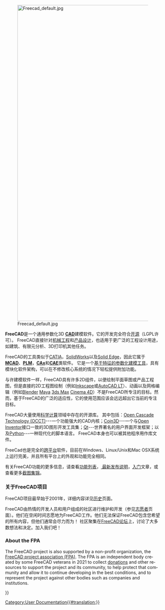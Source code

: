 <languages/>
{{Docnav/zh
|[[Online Help Startpage/zh|在线帮助首页]]
|[[Feature list/zh|特征列表]]
}}

[[Image:Freecad default.jpg|1024px|center]] 

<div class="mw-translate-fuzzy">
'''FreeCAD'''是一个通用参数化3D [http://en.wikipedia.org/wiki/CAD '''CAD''']建模软件。它的开发完全符合[http://en.wikipedia.org/wiki/Open_source 开源]（LGPL许可）。 FreeCAD直接针对[http://en.wikipedia.org/wiki/Mechanical_engineering 机械工程]和[http://en.wikipedia.org/wiki/Product_design 产品设计]，也适用于更广泛的工程设计用途，如建筑、有限元分析、3D打印机其他任务。
</div>

<div class="mw-translate-fuzzy">
FreeCAD的工具类似于[http://en.wikipedia.org/wiki/Catia CATIA]，[http://en.wikipedia.org/wiki/Solidworks SolidWorks]以及[http://en.wikipedia.org/wiki/Solid_Edge Solid Edge]，因此它属于[http://en.wikipedia.org/wiki/CAD '''MCAD''']、[http://en.wikipedia.org/wiki/Product_Lifecycle_Management '''PLM''']，[http://en.wikipedia.org/wiki/CAx '''CAx''']和[http://en.wikipedia.org/wiki/Computer-aided_engineering '''CAE''']类软件。 它是一个[http://en.wikipedia.org/wiki/Parametric_feature_based_modeler 基于特征的参数化建模工具]，具有模块化软件架构，可以在不修改核心系统的情况下轻松提供附加功能。
</div>

<div class="mw-translate-fuzzy">
与许建模软件一样，FreeCAD具有许多2D组件，以便绘制平面草图或产品工程图，但是直接的2D工程图绘制（例如[https://inkscape.org/ Inkscape]或[http://en.wikipedia.org/wiki/AutoCAD#AutoCAD_LT AutoCAD LT]）、动画以及网格编辑（例如[https://www.blender.org/ Blender] [http://en.wikipedia.org/wiki/Maya_(software) Maya] [http://en.wikipedia.org/wiki/3ds_Max 3ds Max] [http://en.wikipedia.org/wiki/CINEMA_4D Cinema 4D]）不是FreeCAD所专注的目标。然而，基于FreeCAD的广泛的适应性，它的使用范围应该会远远超出它当前的专注目标。
</div>

<div class="mw-translate-fuzzy">
FreeCAD大量使用[http://en.wikipedia.org/wiki/Scientific_Computation 科学计算]领域中存在的开源库。 其中包括：[http://OpenCascade.org Open Cascade Technology (OCCT)]---一个功能强大的CAD内核；[https://github.com/coin3d/coin/wiki Coin3D]---一个与[http://en.wikipedia.org/wiki/Open_Inventor Open Inventor]接口一致的3D图形开发工具集；[http://www.qtsoftware.com/ Qt]---世界著名的用户界面开发框架；以及[http://www.python.org Python]---一种现代化的脚本语言。 FreeCAD本身也可以被其他程序用作库文件。
</div>

<div class="mw-translate-fuzzy">
FreeCad也是完全的[http://en.wikipedia.org/wiki/cross-platform 跨平台]软件，目前在Windows、Linux/Unix和Mac OSX系统上运行完美，并且所有平台上的外观和功能完全相同。
</div>

<div class="mw-translate-fuzzy">
有关FreeCAD功能的更多信息，请查看[[Feature list|功能列表]]，[[Feature_list/zh| 最新发布说明]]，[[Getting started|入门]]文章，或查看更多[[screenshots|截图集锦]]。
</div>

<span id="About_the_FreeCAD_project"></span>
===关于FreeCAD项目===

FreeCAD项目最早始于2001年，详细内容详见[[history|历史]]页面。 

<div class="mw-translate-fuzzy">
FreeCAD由热情的开发人员和用户组成的社区进行维护和开发（参见[[contributors|志愿者]]页面）。他们在空闲时间志愿地为FreeCAD工作。他们无法保证FreeCAD包含您希望的所有内容，但他们通常会尽力而为！ 社区聚集在[http://forum.freecadweb.org FreeCAD论坛]上，讨论了大多数想法和决定。加入我们吧！
</div>

<div lang="en" dir="ltr" class="mw-content-ltr">
=== About the FPA ===
</div>

<div lang="en" dir="ltr" class="mw-content-ltr">
The FreeCAD project is also supported by a non-profit organization, the [https://fpa.freecad.org FreeCAD project association (FPA)]. The FPA is an independent body created by some FreeCAD veterans in 2021 to collect [[donate|donations]] and other resources to support the project and its community, to help protect that community and allow it to continue developing in the best conditions, and to represent the project against other bodies such as companies and institutions.
</div>


{{Docnav/zh
|[[Online Help Startpage/zh|在线帮助首页]]
|[[Feature list/zh|特征列表]]
}}

{{Userdocnavi{{#translation:}}}}
[[Category:User Documentation{{#translation:}}]]